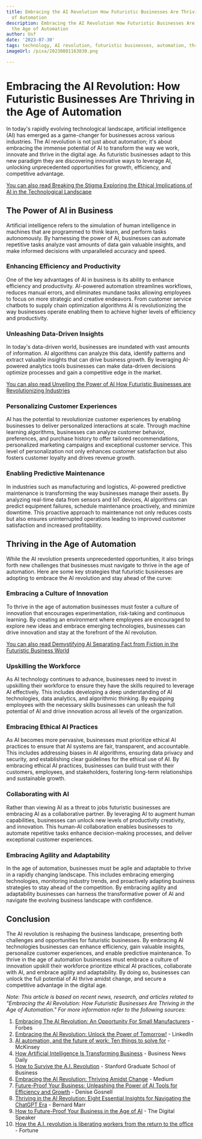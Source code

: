 ```yaml
---
title: Embracing the AI Revolution How Futuristic Businesses Are Thriving in the Age
  of Automation
description: Embracing the AI Revolution How Futuristic Businesses Are Thriving in
  the Age of Automation
author: Usf
date: '2023-07-30'
tags: technology, AI revolution, futuristic businesses, automation, thriving, embracing
imageUrl: /pixa/20230801163830.png

---
```

# Embracing the AI Revolution: How Futuristic Businesses Are Thriving in the Age of Automation

In today's rapidly evolving technological landscape, artificial intelligence (AI) has emerged as a game-changer for businesses across various industries. The AI revolution is  not just about automation; it's about embracing the immense potential of AI to transform the way we work, innovate and thrive in the digital age. As futuristic businesses adapt  to this new paradigm they are discovering innovative ways to leverage AI,  unlocking unprecedented opportunities for growth, efficiency, and competitive advantage.

[You can  also read Breaking the Stigma Exploring the Ethical Implications of AI in the Technological Landscape](Breaking%20the%20Stigma%20Exploring%20the%20Ethical%20Implications%20of%20AI%20in%20the%20Technological%20Landscape)


## The Power of AI in Business

Artificial intelligence refers to the simulation of human intelligence in machines that are programmed to  think  learn, and perform tasks autonomously. By harnessing the power of AI, businesses can automate repetitive tasks analyze vast amounts  of data gain valuable insights, and  make informed decisions with unparalleled accuracy and speed.

###  Enhancing Efficiency and Productivity

One of the key advantages of AI in business is its ability to enhance efficiency and productivity. AI-powered automation streamlines workflows, reduces manual errors, and eliminates mundane tasks allowing employees to focus on more strategic  and creative endeavors. From customer service chatbots to supply  chain optimization algorithms AI is revolutionizing the way businesses operate enabling them to  achieve higher levels of efficiency  and productivity.

### Unleashing Data-Driven Insights

In today's data-driven world,  businesses are inundated with vast amounts of information. AI algorithms can analyze this  data, identify patterns and extract valuable insights that can drive business  growth. By leveraging AI-powered analytics tools businesses can make data-driven decisions optimize processes and gain a competitive edge in the market.

[You  can also read Unveiling the Power of AI How  Futuristic Businesses are Revolutionizing Industries](Unveiling%20the%20Power%20of%20AI%20How%20Futuristic%20Businesses%20are%20Revolutionizing%20Industries)


### Personalizing  Customer Experiences

AI has the potential to revolutionize customer experiences by enabling  businesses to deliver personalized interactions at scale. Through machine learning algorithms, businesses can analyze customer behavior, preferences, and purchase history to offer tailored  recommendations, personalized  marketing campaigns and exceptional customer service. This level of personalization  not only enhances customer satisfaction but also fosters customer  loyalty and drives revenue growth.

###  Enabling Predictive Maintenance

In industries such as manufacturing  and logistics, AI-powered predictive  maintenance  is transforming the way  businesses manage their assets. By analyzing real-time data from sensors and IoT devices, AI algorithms can predict equipment failures, schedule maintenance proactively, and  minimize downtime. This proactive approach to maintenance not only reduces costs but also ensures uninterrupted operations leading to improved  customer  satisfaction and increased profitability.

## Thriving in the Age  of  Automation

While the AI revolution presents unprecedented opportunities, it also brings forth new challenges  that businesses  must navigate to  thrive in the age  of automation.  Here are some key strategies that futuristic businesses are  adopting to embrace the AI  revolution and stay  ahead of the curve:

### Embracing a Culture of Innovation

To thrive in the  age of  automation businesses must foster a culture of innovation that encourages  experimentation, risk-taking and continuous learning. By creating an environment where employees are encouraged to explore new ideas and embrace emerging technologies, businesses can drive innovation and  stay at the forefront of the AI revolution.

[You can also read Demystifying AI Separating Fact from Fiction  in  the Futuristic Business World](Demystifying%20AI%20Separating%20Fact%20from%20Fiction%20in%20the%20Futuristic%20Business%20World)


###  Upskilling the Workforce

As AI technology  continues to advance, businesses need to invest in upskilling their  workforce to ensure they have the skills required to leverage AI effectively. This includes developing a deep understanding of AI technologies, data analytics, and algorithmic  thinking. By equipping employees with the necessary skills businesses can unleash the full potential of AI and drive innovation across all levels of the organization.

### Embracing Ethical AI Practices

As AI  becomes  more pervasive, businesses must prioritize ethical AI practices to ensure that AI systems  are fair, transparent,  and accountable. This includes addressing biases in AI algorithms,  ensuring data privacy and security, and establishing clear guidelines for the ethical  use of AI. By embracing ethical AI practices, businesses can build  trust with their  customers, employees, and stakeholders, fostering long-term relationships and sustainable growth.

### Collaborating  with AI

Rather than viewing AI as  a threat to jobs  futuristic businesses are embracing AI as a collaborative partner. By leveraging AI to augment human capabilities, businesses can unlock new levels of  productivity creativity, and innovation. This human-AI collaboration enables businesses to automate repetitive tasks enhance  decision-making  processes, and deliver exceptional customer experiences.

### Embracing Agility and Adaptability

In the age of automation, businesses must  be agile and  adaptable to thrive in a rapidly changing  landscape. This  includes embracing emerging technologies, monitoring industry  trends, and proactively adapting business strategies to stay ahead of the competition.  By  embracing agility and adaptability businesses  can harness the transformative  power of  AI and navigate the evolving business landscape with  confidence.

## Conclusion

The AI revolution is reshaping the business landscape, presenting both challenges and opportunities for futuristic businesses. By  embracing AI technologies businesses can enhance efficiency, gain valuable  insights, personalize customer experiences,  and enable predictive maintenance. To thrive in the age of automation businesses must embrace a culture of innovation upskill their workforce prioritize ethical AI practices, collaborate with AI, and embrace agility and adaptability. By doing  so, businesses can unlock the full  potential of AI thrive amidst change, and secure a competitive advantage in the digital age.

*Note:  This article is based on recent news,  research, and articles related to "Embracing the AI Revolution: How Futuristic Businesses Are Thriving in the  Age of Automation." For  more information refer to  the following sources:*

1. [Embracing The AI Revolution:  An Opportunity For Small Manufacturers](https://www.forbes.com/sites/forbesbusinesscouncil/2023/06/09/embracing-the-ai-revolution-an-opportunity-for-small-manufacturers/?sh=24ae9c83135d) - Forbes
2. [Embracing the AI Revolution: Unlock the Power of Tomorrow!](https://www.linkedin.com/pulse/embracing-ai-revolution-unlock-power-tomorrow-ahmet-%C5%9Fener) -  LinkedIn
3. [AI automation, and the  future  of work: Ten things to solve for](https://www.mckinsey.com/featured-insights/future-of-work/ai-automation-and-the-future-of-work-ten-things-to-solve-for) - McKinsey
4. [How Artificial Intelligence Is Transforming Business](https://www.businessnewsdaily.com/9402-artificial-intelligence-business-trends.html) - Business News  Daily
5.  [How to Survive the A.I. Revolution](https://www.gsb.stanford.edu/insights/how-survive-artificial-intelligence-revolution)  - Stanford Graduate  School of  Business
6. [Embracing the AI Revolution: Thriving Amidst Change](https://medium.com/@evolvesync/embracing-the-ai-revolution-thriving-amidst-change-6693ce969833)  - Medium
7. [Future-Proof Your Business: Unleashing the Power of AI Tools for Efficiency and Growth](https://denisegosnell.com/future-proof-your-business-unleashing-the-power-of-ai-tools-for-efficiency-and-growth/) - Denise Gosnell
8. [Thriving in  the AI Revolution: Eight Essential Insights for Navigating the ChatGPT  Era](https://bernardmarr.com/thriving-in-the-ai-revolution-eight-essential-insights-for-navigating-the-chatgpt-era/) - Bernard Marr
9. [How to Future-Proof Your Business in the Age of AI](https://www.thedigitalspeaker.com/future-proof-your-business-age-ai/) - The  Digital  Speaker
10. [How the A.I. revolution is liberating workers from the return to the  office](https://fortune.com/2023/06/01/ai-revolution-liberating-workers-return-to-office-careers-gleb-tsipursky/) - Fortune